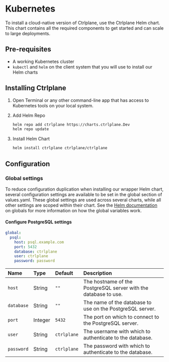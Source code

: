 # Kubernetes

To install a cloud-native version of Ctrlplane, use the Ctrlplane Helm chart.
This chart contains all the required components to get started and can scale to
large deployments.

## Pre-requisites

- A working Kubernetes cluster
- `kubectl` and `helm` on the client system that you will use to install our
  Helm charts

## Installing Ctrlplane

1. Open Terminal or any other command-line app that has access to Kubernetes
   tools on your local system.

2. Add Helm Repo

   ```bash
   helm repo add ctrlplane https://charts.ctrlplane.Dev
   helm repo update
   ```

3. Install Helm Chart
   ```bash
   helm install ctrlplane ctrlplane/ctrlplane
   ```

## Configuration

### Global settings

To reduce configuration duplication when installing our wrapper Helm chart,
several configuration settings are available to be set in the global section of
values.yaml. These global settings are used across several charts, while all
other settings are scoped within their chart. See the [Helm
documentation](https://helm.sh/docs/chart_template_guide/subcharts_and_globals/#global-chart-values)
on globals for more information on how the global variables work.

#### Configure PostgreSQL settings

```yaml
global:
  psql:
    host: psql.example.com
    port: 5432
    database: ctrlplane
    user: ctrlplane
    password: password
```

| Name       | Type    | Default     | Description                                                     |
| :--------- | :------ | :---------- | :-------------------------------------------------------------- |
| `host`     | String  | `""`        | The hostname of the PostgreSQL server with the database to use. |
| `database` | String  | `""`        | The name of the database to use on the PostgreSQL server.       |
| `port`     | Integer | `5432`      | The port on which to connect to the PostgreSQL server.          |
| `user`     | String  | `ctrlplane` | The username with which to authenticate to the database.        |
| `password` | String  | `ctrlplane` | The password with which to authenticate to the database.        |
